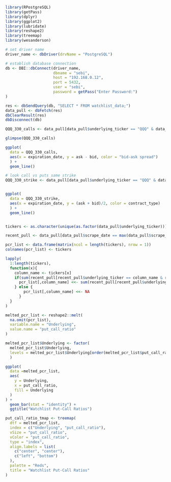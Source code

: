 

```r

library(RPostgreSQL)
library(getPass)
library(dplyr)
library(ggplot2)
library(lubridate)
library(reshape2)
library(treemap)
library(wesanderson)

```

```r

# set driver name
driver_name <- dbDriver(drvName = "PostgreSQL")

# establish database connection
db <- DBI::dbConnect(driver_name,
                     dbname = "sebi",
                     host = "192.168.0.12",
                     port = 5432,
                     user = "sebi",
                     password = getPass("Enter Password:")
)

res <- dbSendQuery(db, "SELECT * FROM watchlist_data;")
data_pull <- dbFetch(res)
dbClearResult(res)
dbDisconnect(db)

```

```r

QQQ_330_calls <- data_pull[data_pull$underlying_ticker == "QQQ" & data_pull$strike_price == 330 & data_pull$contract_type == "C" & year(data_pull$expiration_date) == "2022" & data_pull$scrape_date == max(data_pull$scrape_date),]

glimpse(QQQ_330_calls)

ggplot(
  data = QQQ_330_calls,
  aes(x = expiration_date, y = ask - bid, color = "bid-ask spread")
  ) +
  geom_line()

```


```r

# look call vs puts same strike
QQQ_330_strike <- data_pull[data_pull$underlying_ticker == "QQQ" & data_pull$strike_price == 320 & year(data_pull$expiration_date) == "2022" & data_pull$scrape_date == max(data_pull$scrape_date),]


ggplot(
  data = QQQ_330_strike,
  aes(x = expiration_date, y = (ask + bid)/2, color = contract_type)
  ) +
  geom_line() 



```

```r

tickers <- as.character(unique(as.factor(data_pull$underlying_ticker)))

recent_pull <- data_pull[data_pull$scrape_date == max(data_pull$scrape_date),]

pcr_list <- data.frame(matrix(ncol = length(tickers), nrow = 1))
colnames(pcr_list) <- tickers

lapply(
  1:length(tickers),
  function(x){
    column_name <- tickers[x]
    if(sum(recent_pull[recent_pull$underlying_ticker == column_name & recent_pull$contract_type == "C","volume"]) != 0){
      pcr_list[,column_name] <<- sum(recent_pull[recent_pull$underlying_ticker == column_name & recent_pull$contract_type == "P","volume"]) / sum(recent_pull[recent_pull$underlying_ticker == column_name & recent_pull$contract_type == "C","volume"])
    } else {
        pcr_list[,column_name] <<- NA
      }
  }
)

melted_pcr_list <- reshape2::melt(
  na.omit(pcr_list),
  variable.name = "Underlying",
  value.name = "put_call_ratio"
)

melted_pcr_list$Underlying <- factor(
  melted_pcr_list$Underlying, 
  levels = melted_pcr_list$Underlying[order(melted_pcr_list$put_call_ratio)]
  )

ggplot(
  data =melted_pcr_list,
  aes(
    y = Underlying,
    x = put_call_ratio,
    fill = Underlying
  )
) +
  geom_bar(stat = "identity") +
  ggtitle("Watchlist Put-Call Ratios")

put_call_ratio_tmap <- treemap(
  dtf = melted_pcr_list,
  index = c("Underlying", "put_call_ratio"),
  vSize = "put_call_ratio",
  vColor = "put_call_ratio",
  type = "index",
  align.labels = list(
    c("center", "center"),
    c("left", "bottom")
  ),
  palette = "Reds",
  title = "Watchlist Put-Call Ratios"
)
  
  

```
